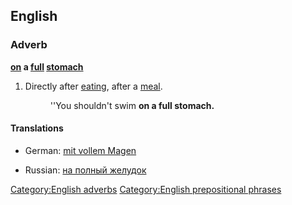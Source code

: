 ==English==

===Adverb===
'''[[on]] a [[full]] [[stomach]]'''

# {{context|idiomatic|lang=en}} Directly after [[eating]], after a [[meal]].
#: ''You shouldn't swim '''on a full stomach.'''

====Translations====
{{trans-top|directly after eating, after a meal}}
* German: [[mit vollem Magen]]
{{trans-mid}}
* Russian: [[на полный желудок]]
{{trans-bottom}}

[[Category:English adverbs]]
[[Category:English prepositional phrases]]